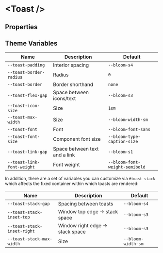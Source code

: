 
# &lt;Toast /&gt;

## Properties

<ArgsTable of={Toast} />

## Theme Variables

| Name                       | Description                   | Default                        |
| -------------------------- | ----------------------------- | ------------------------------ |
| `--toast-padding`          | Interior spacing              | `--bloom-s4`                   |
| `--toast-border-radius`    | Radius                        | `0`                            |
| `--toast-border`           | Border shorthand              | `none`                         |
| `--toast-flex-gap`         | Space between icons/text      | `--bloom-s3`                   |
| `--toast-icon-size`        | Size                          | `1em`                          |
| `--toast-max-width`        | Size                          | `--bloom-width-sm`             |
| `--toast-font`             | Font                          | `--bloom-font-sans`            |
| `--toast-font-size`        | Component font size           | `--bloom-type-caption-size`    |
| `--toast-link-gap`         | Space between text and a link | `--bloom-s1`                   |
| `--toast-link-font-weight` | Font weight                   | `--bloom-font-weight-semibold` |

In addition, there are a set of variables you can customize via `#toast-stack` which affects the fixed container within which toasts are rendered:

| Name                        | Description                      | Default            |
| --------------------------- | -------------------------------- | ------------------ |
| `--toast-stack-gap`         | Spacing between toasts           | `--bloom-s4`       |
| `--toast-stack-inset-top`   | Window top edge -> stack space   | `--bloom-s3`       |
| `--toast-stack-inset-right` | Window right edge -> stack space | `--bloom-s3`       |
| `--toast-stack-max-width`   | Size                             | `--bloom-width-sm` |
